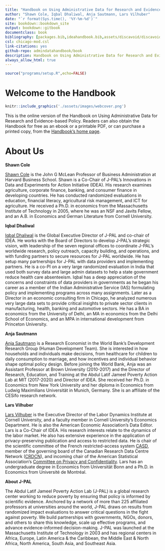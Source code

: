 ```yaml
---
title: "Handbook on Using Administrative Data for Research and Evidence-based Policy"
author: "Shawn Cole, Iqbal Dhaliwal, Anja Sautmann, Lars Vilhuber"
date: "`r format(Sys.time(), '%Y-%m-%d')`"
site: bookdown::bookdown_site
output: bookdown::gitbook
documentclass: book
bibliography: [packages.bib,ideahandbook.bib,assets/discavoid/discavoid.bib] #Sloan-JPAL.bib
csl: chicago-mod.csl
link-citations: yes
github-repo: admindatahandbook/book
description: Handbook on Using Administrative Data for Research and Evidence-based Policy
always_allow_html: true
---
```


```r
source("programs/setup.R",echo=FALSE)
```

# Welcome to the Handbook {-}

```r
knitr::include_graphics('./assets/images/webcover.png')
```

This is the online version of the Handbook on Using Administrative Data for Research and Evidence-based Policy. Readers can also obtain the Handbook for free as an ebook or a printable PDF, or can purchase a printed copy, from the [Handbook's home page](https://admindatahandbook.mit.edu/).

# About Us {- #about}

**Shawn Cole**

[Shawn Cole](https://www.hbs.edu/faculty/Pages/profile.aspx?facId=340064) is the John G McLean Professor of Business Administration at Harvard Business School. Shawn is a Co-Chair of J-PAL's Innovations in Data and Experiments for Action Initiative (IDEA). His research examines agriculture, corporate finance, banking, and consumer finance in developing countries. He has conducted randomized evaluations in education, financial literacy, agricultural risk management, and ICT for agriculture. He received a Ph.D. in economics from the Massachusetts Institute of Technology in 2005, where he was an NSF and Javits Fellow, and an A.B. in Economics and German Literature from Cornell University.

**Iqbal Dhaliwal**

[Iqbal Dhaliwal](https://www.povertyactionlab.org/person/dhaliwal) is the Global Executive Director of J-PAL and co-chair of IDEA. He works with the Board of Directors to develop J-PAL’s strategic vision, with leadership of the seven regional offices to coordinate J-PAL’s worldwide research, policy outreach, capacity building, and operations, and with funding partners to secure resources for J-PAL worldwide. He has setup many partnerships for J-PAL with data providers and implementing partners. He is a co-PI on a very large randomized evaluation in India that used both survey data and large admin datasets to help a state government reduce health care absenteeism. Iqbal has a deep appreciation of the concerns and constraints of data providers in governments as he began his career as a member of the Indian Administrative Service (IAS) formulating policy and implementing programs across many assignments. Later as a Director in an economic consulting firm in Chicago, he analyzed numerous very large data sets to provide critical insights to private sector clients in manufacturing, health, banking and automotive sectors. He has a BA in economics from the University of Delhi, an MA in economics from the Delhi School of Economics, and an MPA in international development from Princeton University.

**Anja Sautmann**

[Anja Sautmann](https://www.worldbank.org/en/about/people/a/anja-sautmann) is a Research Economist in the World Bank's Development Research Group (Human Development Team). She is interested in how households and individuals make decisions, from healthcare for children to daily consumption to marriage, and how incentives and individual behavior shape optimal policy design. Before joining the World Bank, Anja was an Assistant Professor at Brown University (2010-2017) and the Director of Research, Education, and Training at the Abdul Latif Jameel Poverty Action Lab at MIT (2017-2020) and Director of IDEA. She received her Ph.D. in Economics from New York University and her diploma in Economics from Ludwig Maximilians Universität in Munich, Germany. She is an affiliate of the CESifo research network.

**Lars Vilhuber**

[Lars Vilhuber](https://www.vilhuber.com/lars/) is the Executive Director of the Labor Dynamics Institute at Cornell University, and a faculty member in Cornell University’s Economics Department. He is also the American Economic Association’s Data Editor. Lars is a Co-Chair of IDEA. His research interests relate to the dynamics of the labor market. He also has extensive experience in the application of privacy-preserving publication and access to restricted data. He is chair of the scientific committee of the French restricted-access system [CASD](https://casd.eu), member of the governing board of the Canadian Research Data Centre Network ([CRDCN](https://crdcn.org)), and incoming chair of the  American Statistical Association‘s [Committee on Privacy and Confidentiality](https://community.amstat.org/cpc/home). Lars has an undergraduate degree in Economics from Universität Bonn and a Ph.D. in Economics from Université de Montréal.

**About J-PAL**

The Abdul Latif Jameel Poverty Action Lab (J-PAL) is a global research center working to reduce poverty by ensuring that policy is informed by scientific evidence. Anchored by a network of more than 225 affiliated professors at universities around the world, J-PAL draws on results from randomized impact evaluations to answer critical questions in the fight against poverty. We build partnerships with governments, NGOs, donors, and others to share this knowledge, scale up effective programs, and advance evidence-informed decision-making. J-PAL was launched at the Massachusetts Institute of Technology in 2003 and has regional centers in Africa, Europe, Latin America & the Caribbean, the Middle East & North Africa, North America, South Asia, and Southeast Asia.
